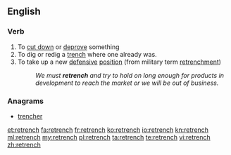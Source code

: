 ==English==

===Verb===
{{en-verb|retrenches|retrenching|retrenched|retrenched}}

# To [[cut down]] or [[deprove]] something
# To dig or redig a [[trench]] where one already was.
# To take up a new [[defensive]] [[position]] (from military term [[retrenchment]])
#: ''We must '''retrench''' and try to hold on long enough for products in development to reach the market or we will be out of business.''

===Anagrams===
* [[trencher#English|trencher]]

[[et:retrench]]
[[fa:retrench]]
[[fr:retrench]]
[[ko:retrench]]
[[io:retrench]]
[[kn:retrench]]
[[ml:retrench]]
[[my:retrench]]
[[pl:retrench]]
[[ta:retrench]]
[[te:retrench]]
[[vi:retrench]]
[[zh:retrench]]